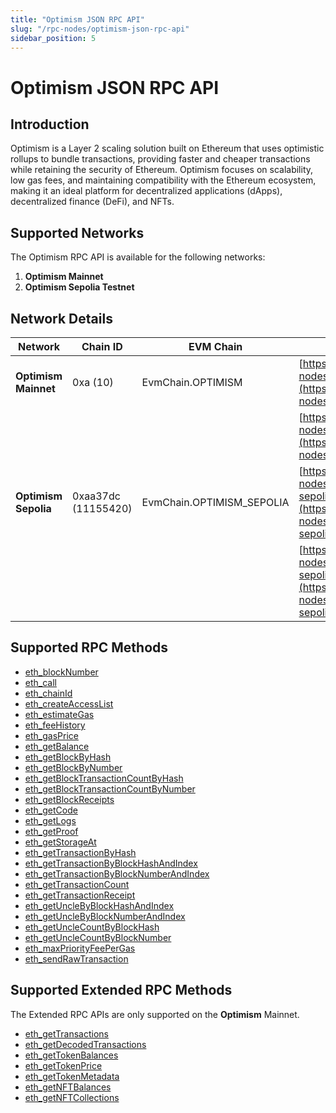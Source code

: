 ```yaml
---
title: "Optimism JSON RPC API"
slug: "/rpc-nodes/optimism-json-rpc-api"
sidebar_position: 5
---
```



# Optimism JSON RPC API

## Introduction

Optimism is a Layer 2 scaling solution built on Ethereum that uses optimistic rollups to bundle transactions, providing faster and cheaper transactions while retaining the security of Ethereum. Optimism focuses on scalability, low gas fees, and maintaining compatibility with the Ethereum ecosystem, making it an ideal platform for decentralized applications (dApps), decentralized finance (DeFi), and NFTs.

## Supported Networks

The Optimism RPC API is available for the following networks:

1. **Optimism Mainnet**
2. **Optimism Sepolia Testnet**

## Network Details

| Network              | Chain ID            | EVM Chain                 | RPC URLs                                                                                               |
| -------------------- | ------------------- | ------------------------- | ------------------------------------------------------------------------------------------------------ |
| **Optimism Mainnet** | 0xa (10)            | EvmChain.OPTIMISM         | [https://site1.moralis-nodes.com/optimism/](https://site1.moralis-nodes.com/optimism/)                 |
|                      |                     |                           | [https://site2.moralis-nodes.com/optimism/](https://site2.moralis-nodes.com/optimism/)                 |
| **Optimism Sepolia** | 0xaa37dc (11155420) | EvmChain.OPTIMISM_SEPOLIA | [https://site1.moralis-nodes.com/optimism-sepolia/](https://site1.moralis-nodes.com/optimism-sepolia/) |
|                      |                     |                           | [https://site2.moralis-nodes.com/optimism-sepolia/](https://site2.moralis-nodes.com/optimism-sepolia/) |

## Supported RPC Methods

<ul>
  <li><a href="/rpc-nodes/reference/eth_blockNumber">eth_blockNumber</a></li>
  <li><a href="/rpc-nodes/reference/eth_call">eth_call</a></li>
  <li><a href="/rpc-nodes/reference/eth_chainId">eth_chainId</a></li>
  <li><a href="/rpc-nodes/reference/eth_createAccessList">eth_createAccessList</a></li>
  <li><a href="/rpc-nodes/reference/eth_estimateGas">eth_estimateGas</a></li>
  <li><a href="/rpc-nodes/reference/eth_feeHistory">eth_feeHistory</a></li>
  <li><a href="/rpc-nodes/reference/eth_gasPrice">eth_gasPrice</a></li>
  <li><a href="/rpc-nodes/reference/eth_getBalance">eth_getBalance</a></li>
  <li><a href="/rpc-nodes/reference/eth_getBlockByHash">eth_getBlockByHash</a></li>
  <li><a href="/rpc-nodes/reference/eth_getBlockByNumber">eth_getBlockByNumber</a></li>
  <li><a href="/rpc-nodes/reference/eth_getBlockTransactionCountByHash">eth_getBlockTransactionCountByHash</a></li>
  <li><a href="/rpc-nodes/reference/eth_getBlockTransactionCountByNumber">eth_getBlockTransactionCountByNumber</a></li>
  <li><a href="/rpc-nodes/reference/eth_getBlockReceipts">eth_getBlockReceipts</a></li>
  <li><a href="/rpc-nodes/reference/eth_getCode">eth_getCode</a></li>
  <li><a href="/rpc-nodes/reference/eth_getLogs">eth_getLogs</a></li>
  <li><a href="/rpc-nodes/reference/eth_getProof">eth_getProof</a></li>
  <li><a href="/rpc-nodes/reference/eth_getStorageAt">eth_getStorageAt</a></li>
  <li><a href="/rpc-nodes/reference/eth_getTransactionByHash">eth_getTransactionByHash</a></li>
  <li><a href="/rpc-nodes/reference/eth_getTransactionByBlockHashAndIndex">eth_getTransactionByBlockHashAndIndex</a></li>
  <li><a href="/rpc-nodes/reference/eth_getTransactionByBlockNumberAndIndex">eth_getTransactionByBlockNumberAndIndex</a></li>
  <li><a href="/rpc-nodes/reference/eth_getTransactionCount">eth_getTransactionCount</a></li>
  <li><a href="/rpc-nodes/reference/eth_getTransactionReceipt">eth_getTransactionReceipt</a></li>
  <li><a href="/rpc-nodes/reference/eth_getUncleByBlockHashAndIndex">eth_getUncleByBlockHashAndIndex</a></li>
  <li><a href="/rpc-nodes/reference/eth_getUncleByBlockNumberAndIndex">eth_getUncleByBlockNumberAndIndex</a></li>
  <li><a href="/rpc-nodes/reference/eth_getUncleCountByBlockHash">eth_getUncleCountByBlockHash</a></li>
  <li><a href="/rpc-nodes/reference/eth_getUncleCountByBlockNumber">eth_getUncleCountByBlockNumber</a></li>
  <li><a href="/rpc-nodes/reference/eth_maxPriorityFeePerGas">eth_maxPriorityFeePerGas</a></li>
  <li><a href="/rpc-nodes/reference/eth_sendRawTransaction">eth_sendRawTransaction</a></li>
</ul>

## Supported Extended RPC Methods

<Admonition type="note" title="Network Support Notice">
  <p>
    The Extended RPC APIs are only supported on the <b>Optimism</b> Mainnet.
  </p>
</Admonition>

<ul>
  <li><a href="/rpc-nodes/reference/extended-rpc/eth_getTransactions">eth_getTransactions</a></li>
  <li><a href="/rpc-nodes/reference/extended-rpc/eth_getDecodedTransactions">eth_getDecodedTransactions</a></li>
  <li><a href="/rpc-nodes/reference/extended-rpc/eth_getTokenBalances">eth_getTokenBalances</a></li>
  <li><a href="/rpc-nodes/reference/extended-rpc/eth_getTokenPrice">eth_getTokenPrice</a></li>
  <li><a href="/rpc-nodes/reference/extended-rpc/eth_getTokenMetadata">eth_getTokenMetadata</a></li>
  <li><a href="/rpc-nodes/reference/extended-rpc/eth_getNFTBalances">eth_getNFTBalances</a></li>
  <li><a href="/rpc-nodes/reference/extended-rpc/eth_getNFTCollections">eth_getNFTCollections</a></li>
</ul>

